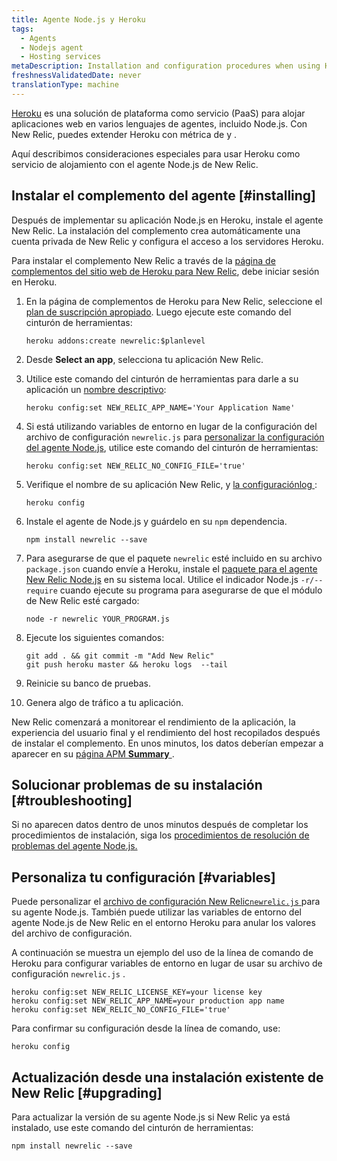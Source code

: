 ```yaml
---
title: Agente Node.js y Heroku
tags:
  - Agents
  - Nodejs agent
  - Hosting services
metaDescription: Installation and configuration procedures when using Heroku as a hosting service with New Relic's Node.js agent.
freshnessValidatedDate: never
translationType: machine
---
```


[Heroku](https://devcenter.heroku.com/articles/newrelic) es una solución de plataforma como servicio (PaaS) para alojar aplicaciones web en varios lenguajes de agentes, incluido Node.js. Con New Relic, puedes extender Heroku con métrica de [<InlinePopover type="apm"/>](/docs/apm/new-relic-apm)y [<InlinePopover type="browser"/>](/docs/browser/new-relic-browser).

Aquí describimos consideraciones especiales para usar Heroku como servicio de alojamiento con el agente Node.js de New Relic.

## Instalar el complemento del agente [#installing]

Después de implementar su aplicación Node.js en Heroku, instale el agente New Relic. La instalación del complemento crea automáticamente una cuenta privada de New Relic y configura el acceso a los servidores Heroku.

Para instalar el complemento New Relic a través de la [página de complementos del sitio web de Heroku para New Relic](https://addons.heroku.com/newrelic), debe iniciar sesión en Heroku.

1. En la página de complementos de Heroku para New Relic, seleccione el [plan de suscripción apropiado](https://elements.heroku.com/addons/newrelic#pricing). Luego ejecute este comando del cinturón de herramientas:

   ```shell
   heroku addons:create newrelic:$planlevel
   ```

2. Desde <DoNotTranslate>**Select an app**</DoNotTranslate>, selecciona tu aplicación New Relic.

3. Utilice este comando del cinturón de herramientas para darle a su aplicación un [nombre descriptivo](/docs/apm/new-relic-apm/installation-configuration/name-your-application):

   ```shell
   heroku config:set NEW_RELIC_APP_NAME='Your Application Name'
   ```

4. Si está utilizando variables de entorno en lugar de la configuración del archivo de configuración `newrelic.js` para [personalizar la configuración del agente Node.js](#variables), utilice este comando del cinturón de herramientas:

   ```shell
   heroku config:set NEW_RELIC_NO_CONFIG_FILE='true'
   ```

5. Verifique el nombre de su aplicación New Relic, <InlinePopover type="licenseKey"/>y [la configuraciónlog ](/docs/agents/nodejs-agent/installation-configuration/nodejs-agent-configuration#logging_config):

   ```shell
   heroku config
   ```

6. Instale el agente de Node.js y guárdelo en su `npm` dependencia.

   ```shell
   npm install newrelic --save
   ```

7. Para asegurarse de que el paquete `newrelic` esté incluido en su archivo `package.json` cuando envíe a Heroku, instale el [paquete para el agente New Relic Node.js](/docs/agents/nodejs-agent/installation-configuration/installing-maintaining-nodejs) en su sistema local. Utilice el indicador Node.js `-r/--require` cuando ejecute su programa para asegurarse de que el módulo de New Relic esté cargado:

   ```shell
   node -r newrelic YOUR_PROGRAM.js
   ```

8. Ejecute los siguientes comandos:

   ```shell
   git add . && git commit -m "Add New Relic"
   git push heroku master && heroku logs  --tail
   ```

9. Reinicie su banco de pruebas.

10. Genera algo de tráfico a tu aplicación.

New Relic comenzará a monitorear el rendimiento de la aplicación, la experiencia del usuario final y el rendimiento del host recopilados después de instalar el complemento. En unos minutos, los datos deberían empezar a aparecer en su [página APM <DoNotTranslate>**Summary**</DoNotTranslate> ](/docs/apm/applications-menu/monitoring/apm-overview-page).

## Solucionar problemas de su instalación [#troubleshooting]

Si no aparecen datos dentro de unos minutos después de completar los procedimientos de instalación, siga los [procedimientos de resolución de problemas del agente Node.js.](/docs/agents/nodejs-agent/troubleshooting/troubleshooting-your-nodejs-installation)

## Personaliza tu configuración [#variables]

Puede personalizar el [archivo de configuración New Relic`newrelic.js` ](/docs/agents/nodejs-agent/installation-configuration/nodejs-agent-configuration#methods-and-precedence)para su agente Node.js. También puede utilizar las variables de entorno del agente Node.js de New Relic en el entorno Heroku para anular los valores del archivo de configuración.

A continuación se muestra un ejemplo del uso de la línea de comando de Heroku para configurar variables de entorno en lugar de usar su archivo de configuración `newrelic.js` .

```shell
heroku config:set NEW_RELIC_LICENSE_KEY=your license key
heroku config:set NEW_RELIC_APP_NAME=your production app name
heroku config:set NEW_RELIC_NO_CONFIG_FILE='true'
```

Para confirmar su configuración desde la línea de comando, use:

```shell
heroku config
```

## Actualización desde una instalación existente de New Relic [#upgrading]

Para actualizar la versión de su agente Node.js si New Relic ya está instalado, use este comando del cinturón de herramientas:

```shell
npm install newrelic --save
```